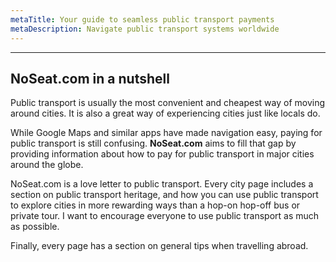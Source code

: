 ```yaml
---
metaTitle: Your guide to seamless public transport payments
metaDescription: Navigate public transport systems worldwide
---
```

---
## NoSeat.com in a nutshell

Public transport is usually the most convenient and cheapest way of moving around cities. 
It is also a great way of experiencing cities just like locals do. 

While Google Maps and similar apps have made navigation easy, paying for public transport is still confusing. **NoSeat.com** aims to fill that gap by providing information about how to pay for public transport in major cities around the globe. 

NoSeat.com is a love letter to public transport. Every city page includes a section on public transport heritage, and how you can use public transport to explore cities in more rewarding ways than a hop-on hop-off bus or private tour. I want to encourage everyone to use public transport as much as possible. 

Finally, every page has a section on general tips when travelling abroad. 

